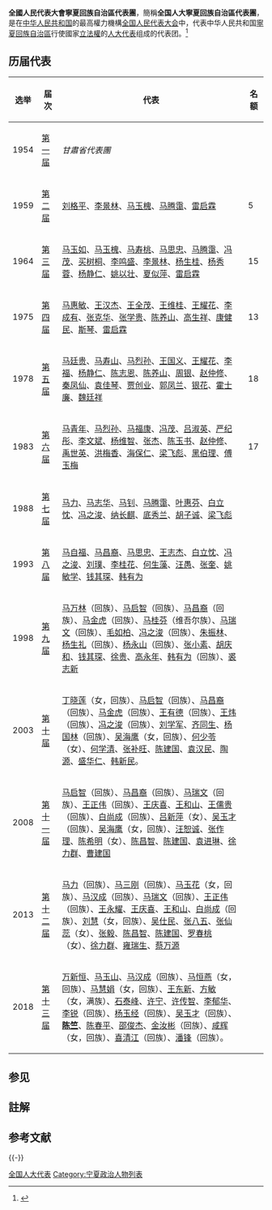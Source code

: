 {{Pathnav|全国人民代表大会|全国人民代表大会代表}}
{{Infobox constituency
|name              = 代表团
|type              = [[全国人民代表大会|全国人民代表大会]]
|constituency_link = 
|parl_name         = <!-- name of the law making body -->
|map1              = 
|map_size          = 
|image             = 
|map_entity        = 
|map_year          = 
|caption           = 
|district_label    = [[选区|选举单位]]
|district          = 
|region_label      = [[选举人|选举人]]数量
|region            = 
|population        = 
|electorate        = 
|towns             = 
|future            = 
|year              = 1954年
|abolished_label   = 
|abolished         = 
|members_label     = 代表团团长
|members           = 
|seats             = 
|elects_howmany    = 
|local_council_label = [[地方各级人民代表大会|省级人大]]
|local_council     = 
|next              = 
|previous          = 
|blank1_name       = 选举方式
|blank1_info       = 人大選舉產生
}}
'''全國人民代表大會寧夏回族自治區代表團'''，簡稱'''全国人大寧夏回族自治區代表團'''，是在[[中华人民共和国|中华人民共和国]]的最高權力機構[[全国人民代表大会|全国人民代表大会]]中，代表中华人民共和国[[寧夏回族自治區|寧夏回族自治區]]行使國家[[立法机关|立法權]]的[[人大代表|人大代表]]组成的代表团。<ref>{{Cite book|title=中华人民共和国职官志|author=何虎生, 李耀东, 向常福主编|publisher=中国社会出版社|year=2003|isbn=9787800883934|location=北京|pages=}}</ref>

== 历届代表 ==
{| class="wikitable"
|-
! style="width: 5%" |选举
! style="width: 8%" |届次
! 代表
! 名额
|-
! 1954
! [[第一届全国人民代表大会代表名单|第一届]]
| ''甘肅省代表團''
|
|-
! 1959
! [[第二届全国人民代表大会代表名单|第二届]]
| [[刘格平|刘格平]]、[[李景林_(1909年)|李景林]]、[[马玉槐|马玉槐]]、[[马腾霭|马腾霭]]、[[雷启霖|雷启霖]]
| 5
|-
! 1964
! [[第三届全国人民代表大会代表名单|第三届]]
| [[马玉如|马玉如]]、[[马玉槐|马玉槐]]、[[马寿桃|马寿桃]]、[[马思忠|马思忠]]、[[马腾霭|马腾霭]]、[[冯茂_(1921年)|冯茂]]、[[买树桐|买树桐]]、[[李鸣盛|李鸣盛]]、[[李景林_(1909年)|李景林]]、[[杨生桂|杨生桂]]、[[杨秀蓉|杨秀蓉]]、[[杨静仁|杨静仁]]、[[姚以壮|姚以壮]]、[[夏似萍|夏似萍]]、[[雷启霖|雷启霖]]
|15
|-
! 1975
! [[第四届全国人民代表大会代表名单|第四届]]
| [[马惠敏|马惠敏]]、[[王汉杰|王汉杰]]、[[王全茂|王全茂]]、[[王维桂|王维桂]]、[[王耀花|王耀花]]、[[李成有|李成有]]、[[张克华|张克华]]、[[张学贵|张学贵]]、[[陈养山|陈养山]]、[[高生祥|高生祥]]、[[康健民_(少将)|康健民]]、[[斯琴|斯琴]]、[[雷启霖|雷启霖]]
|13
|-
! 1978
! [[第五届全国人民代表大会代表名单|第五届]]
| [[马廷贵|马廷贵]]、[[马寿山|马寿山]]、[[马烈孙|马烈孙]]、[[王国义|王国义]]、[[王耀花|王耀花]]、[[李福|李福]]、[[杨静仁|杨静仁]]、[[陈志恩|陈志恩]]、[[陈养山|陈养山]]、[[周银|周银]]、[[赵仲修|赵仲修]]、[[秦凤仙|秦凤仙]]、[[袁佳琴|袁佳琴]]、[[贾创业|贾创业]]、[[郭凤兰|郭凤兰]]、[[银花|银花]]、[[霍士廉|霍士廉]]、[[魏廷祥|魏廷祥]]
|18
|-
! 1983
! [[第六届全国人民代表大会代表名单|第六届]]
| [[马青年|马青年]]、[[马烈孙|马烈孙]]、[[马福康|马福康]]、[[冯茂_(1921年)|冯茂]]、[[吕淑英|吕淑英]]、[[严纪彤|严纪彤]]、[[李文斌|李文斌]]、[[杨维智|杨维智]]、[[张杰_(中国伊斯兰教协会会长)|张杰]]、[[陈玉书|陈玉书]]、[[赵仲修|赵仲修]]、[[禹世英|禹世英]]、[[洪梅香|洪梅香]]、[[海保仁|海保仁]]、[[梁飞彪|梁飞彪]]、[[黑伯理|黑伯理]]、[[傅玉梅|傅玉梅]]

|17
|-
! 1988
! [[第七届全国人民代表大会代表名单|第七届]]
| [[马力_(消歧义)|马力]]、[[马志华|马志华]]、[[马钊|马钊]]、[[马腾霭|马腾霭]]、[[叶惠芬|叶惠芬]]、[[白立忱|白立忱]]、[[冯之浚|冯之浚]]、[[纳长麒|纳长麒]]、[[底秀兰|底秀兰]]、[[胡子诚|胡子诚]]、[[梁飞彪|梁飞彪]]

|
|-
! 1993
! [[第八届全国人民代表大会代表名单|第八届]]
| [[马自福|马自福]]、[[马昌裔|马昌裔]]、[[马思忠|马思忠]]、[[王志杰|王志杰]]、[[白立忱|白立忱]]、[[冯之浚|冯之浚]]、[[刘璞|刘璞]]、[[李桂花|李桂花]]、[[何生藻|何生藻]]、[[汪愚|汪愚]]、[[张奎|张奎]]、[[姚敏学|姚敏学]]、[[钱其琛|钱其琛]]、[[韩有为|韩有为]]
|
|-
! 1998
! [[第九届全国人民代表大会代表名单|第九届]]
| [[马万林|马万林]]（回族）、[[马启智|马启智]]（回族）、[[马昌裔|马昌裔]]（回族）、[[马金虎|马金虎]]（回族）、[[马桂芬|马桂芬]]（维吾尔族）、[[马瑞文|马瑞文]]（回族）、[[毛如柏|毛如柏]]、[[冯之浚|冯之浚]]（回族）、[[朱振林|朱振林]]、[[杨生礼|杨生礼]]（回族）、[[杨永山|杨永山]]（回族）、[[张小素|张小素]]、[[胡庆和|胡庆和]]、[[钱其琛|钱其琛]]、[[徐贵_(1953年)|徐贵]]、[[高永年|高永年]]、[[韩有为|韩有为]]（回族）、[[裘志新|裘志新]]
|
|-
! 2003
! [[第十届全国人民代表大会代表名单|第十届]]
| [[丁晓莲|丁晓莲]]（女，回族）、[[马启智|马启智]]（回族）、[[马昌裔|马昌裔]]（回族）、[[马金虎|马金虎]]（回族）、[[王有德_(1953年)|王有德]]（回族）、[[王炜_(1958年)|王炜]]（回族）、[[冯之浚|冯之浚]]（回族）、[[刘学军|刘学军]]、[[齐同生|齐同生]]、[[杨国林|杨国林]]（回族）、[[吴海鹰|吴海鹰]]（女，回族）、[[何少苓|何少苓]]（女）、[[何学清|何学清]]、[[张补旺|张补旺]]、[[陈建国_(1945年)|陈建国]]、[[袁汉民|袁汉民]]、[[陶源_(政治人物)|陶源]]、[[盛华仁|盛华仁]]、[[韩新民|韩新民]]。
|
|-
! 2008
! [[第十一届全国人民代表大会代表名单|第十一届]]
| [[马启智|马启智]]（回族）、[[马昌裔|马昌裔]]（回族）、[[马瑞文|马瑞文]]（回族）、[[王正伟|王正伟]]（回族）、[[王庆喜|王庆喜]]、[[王和山|王和山]]、[[王儒贵|王儒贵]]（回族）、[[白尚成|白尚成]]（回族）、[[吕新萍|吕新萍]]（女）、[[吴玉才|吴玉才]]（回族）、[[吴海鹰|吴海鹰]]（女，回族）、[[汪恕诚|汪恕诚]]、[[张作理|张作理]]、[[陈希明|陈希明]]（女）、[[陈昌智|陈昌智]]、[[陈建国_(1945年)|陈建国]]、[[袁进琳|袁进琳]]、[[徐力群|徐力群]]、[[曹建国|曹建国]]
|
|-
! 2013
! [[第十二届全国人民代表大会代表名单|第十二届]]
| [[马力_(消歧义)|马力]]（回族）、[[马三刚|马三刚]]（回族）、[[马玉花|马玉花]]（女，回族）、[[马汉成|马汉成]]（回族）、[[马瑞文|马瑞文]]（回族）、[[王正伟|王正伟]]（回族）、[[王永耀|王永耀]]、[[王庆喜|王庆喜]]、[[王和山|王和山]]、[[白尚成|白尚成]]（回族）、[[刘慧|刘慧]]（女，回族）、[[吴仕民|吴仕民]]、[[张八五|张八五]]、[[张仙蕊|张仙蕊]]（女）、[[张毅_(1950年)|张毅]]、[[陈昌智|陈昌智]]、[[陈建国_(1945年)|陈建国]]、[[罗春桃|罗春桃]]（女）、[[徐力群|徐力群]]、[[雍瑞生|雍瑞生]]、[[蔡万源|蔡万源]]
|
|-
! 2018
! [[第十二届全国人民代表大会代表名单|第十三届]]
| [[万新恒|万新恒]]、[[马玉山|马玉山]]、[[马汉成|马汉成]]（回族）、[[马恒燕|马恒燕]]（女，回族）、[[马慧娟|马慧娟]]（女，回族）、[[王东新|王东新]]、[[方敏_(1968年)|方敏]]（女，满族）、[[石泰峰|石泰峰]]、[[许宁|许宁]]、[[许传智|许传智]]、[[李郁华|李郁华]]、[[李锐|李锐]]（回族）、[[杨玉经|杨玉经]]（回族）、[[吴玉才|吴玉才]]（回族）、'''[[陈竺|陈竺]]'''、[[陈春平_(1970年)|陈春平]]、[[邵俊杰|邵俊杰]]、[[金汝彬|金汝彬]]（回族）、[[咸辉|咸辉]]（女，回族）、[[喜清江|喜清江]]（回族）、[[潘锋|潘锋]]（回族）。
|
|}

== 参见 ==

== 註解 ==
{{NoteFoot}}

== 参考文献 ==
{{Reflist}}

{{-}}
{{全国人民代表大会}}
{{中華人民共和國全國人民代表大會代表團}}

[[Category:全国人大代表|]]
[[Category:宁夏政治人物列表|Category:宁夏政治人物列表]]